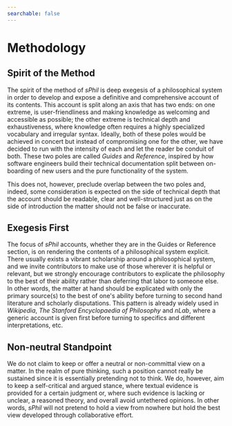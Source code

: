 ```yaml
---
searchable: false
---
```


# Methodology

## Spirit of the Method

The spirit of the method of _sPhil_ is deep exegesis of a philosophical system in order to develop and expose a definitive and comprehensive account of its contents. This account is split along an axis that has two ends: on one extreme, is user-friendliness and making knowledge as welcoming and accessible as possible; the other extreme is technical depth and exhaustiveness, where knowledge often requires a highly specialized vocabulary and irregular syntax. Ideally, both of these poles would be achieved in concert but instead of compromising one for the other, we have decided to run with the intensity of each and let the reader be conduit of both. These two poles are called _Guides_ and _Reference_, inspired by how software engineers build their technical documentation split between on-boarding of new users and the pure functionality of the system.

This does not, however, preclude overlap between the two poles and, indeed, some consideration is expected on the side of technical depth that the account should be readable, clear and well-structured just as on the side of introduction the matter should not be false or inaccurate.

## Exegesis First

The focus of _sPhil_ accounts, whether they are in the Guides or Reference section, is on rendering the contents of a philosophical system explicit. There usually exists a vibrant scholarship around a philosophical system, and we invite contributors to make use of those wherever it is helpful or relevant, but we strongly encourage contributors to explicate the philosophy to the best of their ability rather than deferring that labor to someone else. In other words, the matter at hand should be explicated with only the primary source(s) to the best of one's ability before turning to second hand literature and scholarly disputations. This pattern is already widely used in _Wikipedia_, _The Stanford Encyclopaedia of Philosophy_ and _nLab_, where a generic account is given first before turning to specifics and different interpretations, etc.

## Non-neutral Standpoint

We do not claim to keep or offer a neutral or non-committal view on a matter. In the realm of pure thinking, such a position cannot really be sustained since it is essentially pretending not to think. We do, however, aim to keep a self-critical and argued stance, where textual evidence is provided for a certain judgment or, where such evidence is lacking or unclear, a reasoned theory, and overall avoid untethered opinions. In other words, _sPhil_ will not pretend to hold a view from nowhere but hold the best view developed through collaborative effort.
